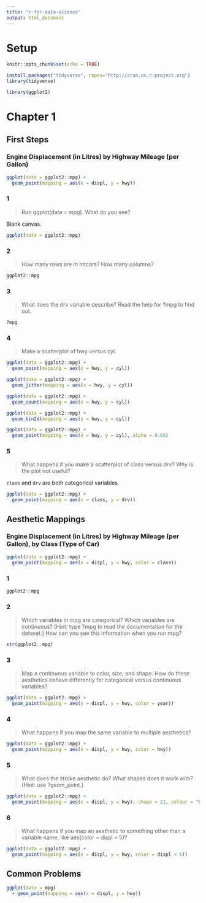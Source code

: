 ```yaml
---
title: "r-for-data-science"
output: html_document
---
```


# Setup

```r
knitr::opts_chunk$set(echo = TRUE)
```

```r
install.packages("tidyverse", repos="http://cran.us.r-project.org")
library(tidyverse)

library(ggplot2)
```


# Chapter 1

## First Steps

### Engine Displacement (in Litres) by Highway Mileage (per Gallon)

```r
ggplot(data = ggplot2::mpg) +
  geom_point(mapping = aes(x = displ, y = hwy))
```

### 1

> Run ggplot(data = mpg). What do you see?

Blank canvas.

```r
ggplot(data = ggplot2::mpg)
```

### 2

> How many rows are in mtcars? How many columns?

```r
ggplot2::mpg
```

### 3

> What does the drv variable describe? Read the help for ?mpg to find out.

```r
?mpg
```

### 4

> Make a scatterplot of hwy versus cyl.

```r
ggplot(data = ggplot2::mpg) +
  geom_point(mapping = aes(x = hwy, y = cyl))
```

```r
ggplot(data = ggplot2::mpg) +
  geom_jitter(mapping = aes(x = hwy, y = cyl))
```

```r
ggplot(data = ggplot2::mpg) +
  geom_count(mapping = aes(x = hwy, y = cyl))
```



```r
ggplot(data = ggplot2::mpg) +
  geom_bin2d(mapping = aes(x = hwy, y = cyl))
```

```r
ggplot(data = ggplot2::mpg) +
  geom_point(mapping = aes(x = hwy, y = cyl), alpha = 0.05)
```

### 5

> What happens if you make a scatterplot of class versus drv? Why is the plot not useful?

`class` and `drv` are both categorical variables.

```r
ggplot(data = ggplot2::mpg) +
  geom_point(mapping = aes(x = class, y = drv))
```


## Aesthetic Mappings

### Engine Displacement (in Litres) by Highway Mileage (per Gallon), by Class (Type of Car)

```r
ggplot(data = ggplot2::mpg) +
  geom_point(mapping = aes(x = displ, y = hwy, color = class))
```

### 1

```r
ggplot2::mpg
```

### 2

> Which variables in mpg are categorical? Which variables are continuous? (Hint: type ?mpg to read the documentation for the dataset.) How can you see this information when you run mpg?

```r
str(ggplot2::mpg)
```

### 3

> Map a continuous variable to color, size, and shape. How do these aesthetics behave differently for categorical versus continuous variables?

```r
ggplot(data = ggplot2::mpg) +
  geom_point(mapping = aes(x = displ, y = hwy, color = year))
```

### 4

> What happens if you map the same variable to multiple aesthetics?


```r
ggplot(data = ggplot2::mpg) + 
  geom_point(mapping = aes(x = displ, y = hwy, color = hwy))
```

### 5

> What does the stroke aesthetic do? What shapes does it work with? (Hint: use ?geom_point.)

```r
ggplot(data = ggplot2::mpg) +
  geom_point(mapping = aes(x = displ, y = hwy), shape = 21, colour = "black", fill = "white", size = 5, stroke = 5)
```

### 6

> What happens if you map an aesthetic to something other than a variable name, like aes(color = displ < 5)?

```r
ggplot(data = ggplot2::mpg) +
  geom_point(mapping = aes(x = displ, y = hwy, color = displ < 5))
```

## Common Problems

```r
ggplot(data = mpg)  
  + geom_point(mapping = aes(x = displ, y = hwy))
```